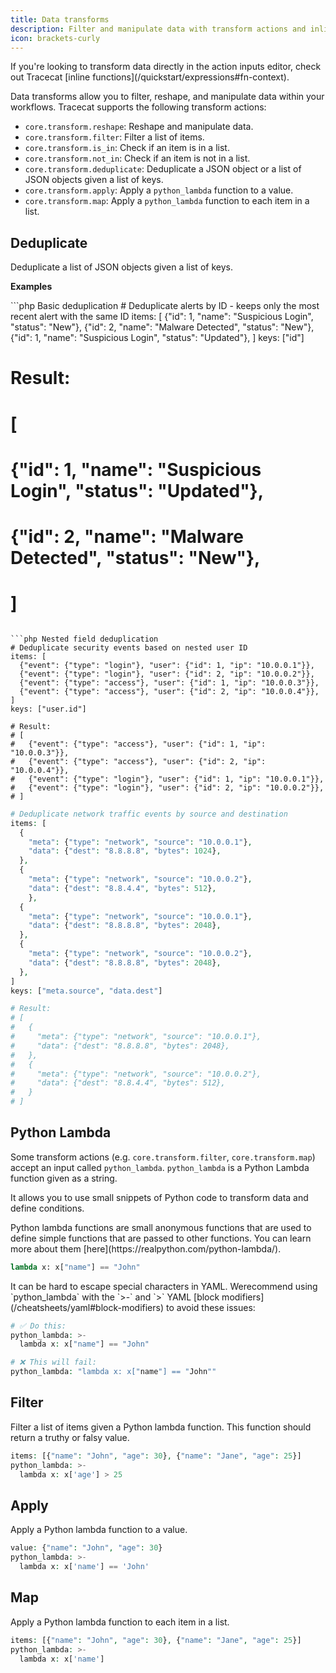 ```yaml
---
title: Data transforms
description: Filter and manipulate data with transform actions and inline functions.
icon: brackets-curly
---
```


<Note>
  If you're looking to transform data directly in the action inputs editor,
  check out Tracecat [inline functions](/quickstart/expressions#fn-context).
</Note>

Data transforms allow you to filter, reshape, and manipulate data within your workflows.
Tracecat supports the following transform actions:

- `core.transform.reshape`: Reshape and manipulate data.
- `core.transform.filter`: Filter a list of items.
- `core.transform.is_in`: Check if an item is in a list.
- `core.transform.not_in`: Check if an item is not in a list.
- `core.transform.deduplicate`: Deduplicate a JSON object or a list of JSON objects given a list of keys.
- `core.transform.apply`: Apply a `python_lambda` function to a value.
- `core.transform.map`: Apply a `python_lambda` function to each item in a list.

## Deduplicate

Deduplicate a list of JSON objects given a list of keys.

**Examples**

<CodeGroup>
  ```php Basic deduplication
  # Deduplicate alerts by ID - keeps only the most recent alert with the same ID
  items: [
    {"id": 1, "name": "Suspicious Login", "status": "New"},
    {"id": 2, "name": "Malware Detected", "status": "New"},
    {"id": 1, "name": "Suspicious Login", "status": "Updated"},
  ]
  keys: ["id"]

  # Result:
  # [
  #   {"id": 1, "name": "Suspicious Login", "status": "Updated"},
  #   {"id": 2, "name": "Malware Detected", "status": "New"},
  # ]
  ```

  ```php Nested field deduplication
  # Deduplicate security events based on nested user ID
  items: [
    {"event": {"type": "login"}, "user": {"id": 1, "ip": "10.0.0.1"}},
    {"event": {"type": "login"}, "user": {"id": 2, "ip": "10.0.0.2"}},
    {"event": {"type": "access"}, "user": {"id": 1, "ip": "10.0.0.3"}},
    {"event": {"type": "access"}, "user": {"id": 2, "ip": "10.0.0.4"}},
  ]
  keys: ["user.id"]

  # Result:
  # [
  #   {"event": {"type": "access"}, "user": {"id": 1, "ip": "10.0.0.3"}},
  #   {"event": {"type": "access"}, "user": {"id": 2, "ip": "10.0.0.4"}},
  #   {"event": {"type": "login"}, "user": {"id": 1, "ip": "10.0.0.1"}},
  #   {"event": {"type": "login"}, "user": {"id": 2, "ip": "10.0.0.2"}},
  # ]
  ```

  ```php Multiple key deduplication
  # Deduplicate network traffic events by source and destination
  items: [
    {
      "meta": {"type": "network", "source": "10.0.0.1"},
      "data": {"dest": "8.8.8.8", "bytes": 1024},
    },
    {
      "meta": {"type": "network", "source": "10.0.0.2"},
      "data": {"dest": "8.8.4.4", "bytes": 512},
      },
    {
      "meta": {"type": "network", "source": "10.0.0.1"},
      "data": {"dest": "8.8.8.8", "bytes": 2048},
    },
    {
      "meta": {"type": "network", "source": "10.0.0.2"},
      "data": {"dest": "8.8.8.8", "bytes": 2048},
    },
  ]
  keys: ["meta.source", "data.dest"]

  # Result:
  # [
  #   {
  #     "meta": {"type": "network", "source": "10.0.0.1"},
  #     "data": {"dest": "8.8.8.8", "bytes": 2048},
  #   },
  #   {
  #     "meta": {"type": "network", "source": "10.0.0.2"},
  #     "data": {"dest": "8.8.4.4", "bytes": 512},
  #   }
  # ]
  ```
</CodeGroup>

## Python Lambda

Some transform actions (e.g. `core.transform.filter`, `core.transform.map`) accept an input called `python_lambda`.
`python_lambda` is a Python Lambda function given as a string.

It allows you to use small snippets of Python code to transform data and define conditions.

<Info>
  Python lambda functions are small anonymous functions that are used to define simple functions that are passed to other functions.
  You can learn more about them [here](https://realpython.com/python-lambda/).

  ```python
  lambda x: x["name"] == "John"
  ```
</Info>

<Note>
  It can be hard to escape special characters in YAML.
  Werecommend using `python_lambda` with the `>-` and `>` YAML [block modifiers](/cheatsheets/yaml#block-modifiers)
  to avoid these issues:

  ```php
  # ✅ Do this:
  python_lambda: >-
    lambda x: x["name"] == "John"

  # ❌ This will fail:
  python_lambda: "lambda x: x["name"] == "John""
  ```
</Note>

## Filter

Filter a list of items given a Python lambda function.
This function should return a truthy or falsy value.

```php
items: [{"name": "John", "age": 30}, {"name": "Jane", "age": 25}]
python_lambda: >-
  lambda x: x['age'] > 25
```

## Apply

Apply a Python lambda function to a value.

```php
value: {"name": "John", "age": 30}
python_lambda: >-
  lambda x: x['name'] == 'John'
```

## Map

Apply a Python lambda function to each item in a list.

```php
items: [{"name": "John", "age": 30}, {"name": "Jane", "age": 25}]
python_lambda: >-
  lambda x: x['name']
```

